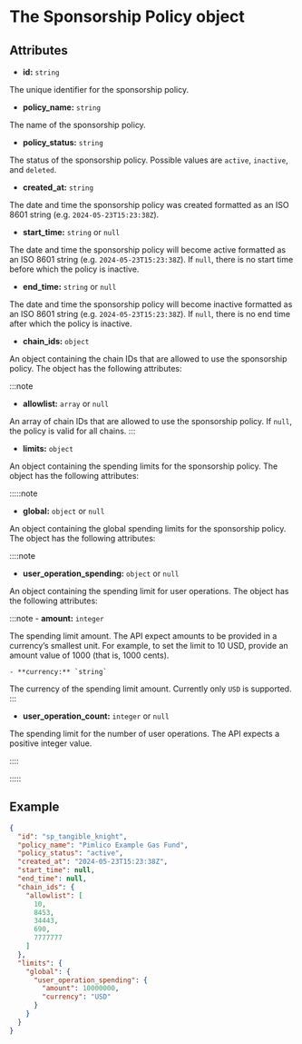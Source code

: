 # The Sponsorship Policy object

## Attributes

- **id:** `string`

The unique identifier for the sponsorship policy.

- **policy_name:** `string`

The name of the sponsorship policy.

- **policy_status:** `string`

The status of the sponsorship policy. Possible values are `active`, `inactive`, and `deleted`.

- **created_at:** `string`

The date and time the sponsorship policy was created formatted as an ISO 8601 string (e.g. `2024-05-23T15:23:38Z`).

- **start_time:** `string` or `null`

The date and time the sponsorship policy will become active formatted as an ISO 8601 string (e.g. `2024-05-23T15:23:38Z`). If `null`, there is no start time before which the policy is inactive.

- **end_time:** `string` or `null`

The date and time the sponsorship policy will become inactive formatted as an ISO 8601 string (e.g. `2024-05-23T15:23:38Z`). If `null`, there is no end time after which the policy is inactive.

- **chain_ids:** `object`

An object containing the chain IDs that are allowed to use the sponsorship policy. The object has the following attributes:

:::note
- **allowlist:** `array` or `null`

An array of chain IDs that are allowed to use the sponsorship policy. If `null`, the policy is valid for all chains.
:::

- **limits:** `object`

An object containing the spending limits for the sponsorship policy. The object has the following attributes:

:::::note
- **global:** `object` or `null`

An object containing the global spending limits for the sponsorship policy. The object has the following attributes:

::::note
  - **user_operation_spending:** `object` or `null`

An object containing the spending limit for user operations. The object has the following attributes:

:::note
    - **amount:** `integer`

The spending limit amount. The API expect amounts to be provided in a currency’s smallest unit. For example, to set the limit to 10 USD, provide an amount value of 1000 (that is, 1000 cents).

    - **currency:** `string`

The currency of the spending limit amount. Currently only `USD` is supported.
:::

  - **user_operation_count:** `integer` or `null`

The spending limit for the number of user operations. The API expects a positive integer value.

::::

:::::

## Example

```json
{
  "id": "sp_tangible_knight",
  "policy_name": "Pimlico Example Gas Fund",
  "policy_status": "active",
  "created_at": "2024-05-23T15:23:38Z",
  "start_time": null,
  "end_time": null,
  "chain_ids": {
    "allowlist": [
      10,
      8453,
      34443,
      690,
      7777777
    ]
  },
  "limits": {
    "global": {
      "user_operation_spending": {
        "amount": 10000000,
        "currency": "USD"
      }
    }
  }
}
```